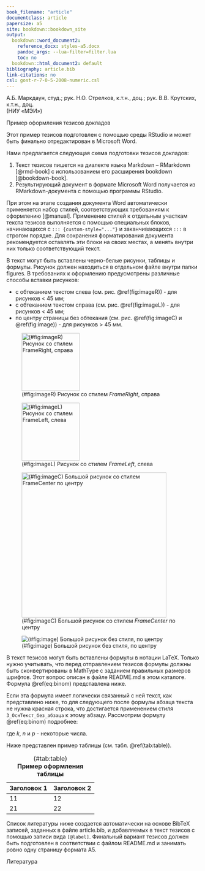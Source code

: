 ```yaml
---
book_filename: "article"
documentclass: article
papersize: a5
site: bookdown::bookdown_site
output:
  bookdown::word_document2:
    reference_docx: styles-a5.docx
    pandoc_args: --lua-filter=filter.lua
    toc: no
  bookdown::html_document2: default
bibliography: article.bib
link-citations: no
csl: gost-r-7-0-5-2008-numeric.csl
---
```



::: {custom-style="1_СпАвторов"}
А.Б. Маркдаун, студ.; рук. Н.О. Стрелков, к.т.н., доц.; рук. В.В. Крутских, к.т.н., доц.  
(НИУ «МЭИ»)  
:::

::: {custom-style="2_НазвДоклада"}
Пример оформления тезисов докладов 
:::

Этот пример тезисов подготовлен с помощью среды RStudio и может быть финально отредактирован в Microsoft Word. 

Нами предлагается следующая схема подготовки тезисов докладов:

1. Текст тезисов пишется на диалекте языка Markdown – RMarkdown [@rmd-book] с использованием его расширения bookdown [@bookdown-book].
1. Результирующий документ в формате Microsoft Word получается из RMarkdown-документа с помощью программы RStudio.

При этом на этапе создания документа Word автоматически применяется набор стилей, соответствующих требованиям к оформлению [@manual]. Применение стилей к отдельным участкам текста тезисов выполняется с помощью специальных блоков, начинающихся с `::: {custom-style="..."}` и заканчивающихся `:::` в строгом порядке. Для сохранения форматирования документа рекомендуется оставлять эти блоки на своих местах, а менять внутри них только соответствующий текст.

В текст могут быть вставлены черно-белые рисунки, таблицы и формулы. Рисунок должен находиться в отдельном файле внутри папки figures. В требованиях к оформлению предусмотрены различные способы вставки рисунков:

* с обтеканием текстом слева (см. рис. \@ref(fig:imageR)) - для рисунков < 45 мм;
* с обтеканием текстом справа (см. рис. \@ref(fig:imageL)) - для рисунков < 45 мм;
* по центру страницы без обтекания (см. рис. \@ref(fig:imageC) и \@ref(fig:image)) - для рисунков > 45 мм.

<!-- 
Для рисунков заданы следующие правила: "шириной более 45 мм следует располагать в начале и конце страницы по ее центру. В случае рисунка, «обтекаемого» текстом; ширина строки текста не может быть меньше 68 мм. Минимальный размер шрифтов в надписях на рисунках не менее 6."

Это достигается следующими путями:
* для большого рисунка (> 45 мм) поле custom-style можно задать "FrameCenter" или вообще не задавать;
* для маленького рисунка (< 45 мм) возможны варианты - 

  * рисунок слева (обтекание текстом справа) - стиль FrameLeft
  * рисунок справа (обтекание текстом слева) - стиль FrameRight

-->


::: {custom-style="FrameRight"}
![(\#fig:imageR) Рисунок со стилем *FrameRight*, справа](figures/md.png){width=4cm}
:::

::: {custom-style="FrameLeft"}
![(\#fig:imageL) Рисунок со стилем *FrameLeft*, слева](figures/rstudio.png){width=4cm}
:::

::: {custom-style="FrameCenter"}
![(\#fig:imageC) Большой рисунок со стилем *FrameCenter* по центру](figures/Rmd.png){width=10cm}
:::

![(\#fig:image) Большой рисунок без стиля, по центру](figures/Rmd.png)

В текст тезисов могут быть вставлены формулы в нотации LaTeX. Только нужно учитывать, что перед отправлением тезисов формулы должны быть сконвертированы в MathType с заданием правильных размеров шрифтов. Этот вопрос описан в файле README.md в этом каталоге. Формула \@ref(eq:binom) представлена ниже.

Если эта формула имеет логически связанный с ней текст, как представлено ниже, то для следующего после формулы абзаца текста не нужна красная строка, что достигается применением стиля `3_ОснТекст_без_абзаца` к этому абзацу. Рассмотрим формулу \@ref(eq:binom) подробнее:

::: {custom-style="DisplayEquation"}
\begin{equation}
f\left(k\right) =\binom{n}{k} p^k\left(1-p\right)^{n k},
(\#eq:binom)
\end{equation}
:::

::: {custom-style="3_ОснТекст_без_абзаца"}
где $k$, $n$ и $p$ - некоторые числа. 
:::

Ниже представлен пример таблицы (см. табл. \@ref(tab:table)).

Table: (\#tab:table)  
**Пример оформления таблицы**

| **Заголовок 1** | **Заголовок 2** |
|-----------------|-----------------|
| 11              | 12              |
| 21              | 22              |

Список литературы ниже создается автоматически на основе BibTeX записей, заданных в файле article.bib, и добавляемых в текст тезисов с помощью записи вида `[@label]`.  Финальный вариант тезисов должен быть подготовлен в соответствии с файлом README.md и занимать ровно одну страницу формата А5. 

::: {custom-style="4_СпЛитературы"}
Литература
:::

